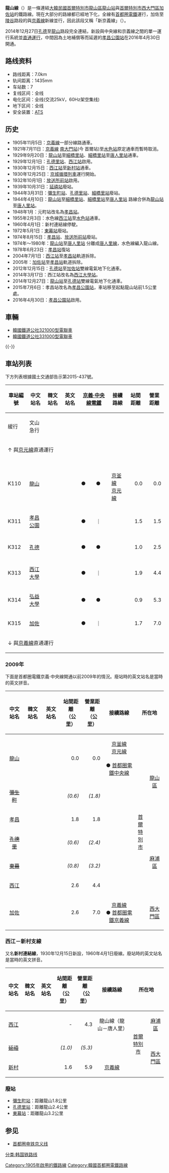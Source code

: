 {{NoteTA |G1=Railway |G2=Transport}}
{{Infobox rail line
| box_width     = 22em
| color         = {{韓國鐵道路線色|KR|1}}
| name          = 龍山線
| korean_name   = 용산선
| hanja_name    = 龍山線
| korean_mr_name= Yongsan sŏn
| korean_rr_name= Yongsan seon
| image         = Korail Yongsan Line Terminal Point.jpg
| caption       = 軌道終點
| type          = 支線鐵道
| status        = 營運中
| system        = [[首都圈電鐵|首都圈電鐵]]
| start         = [[龙山站_(首尔)|龍山站]]
| end           = [[加佐站|加佐站]]
| stations      = 6
| linenumber    = 30302
| open          = 1905年11月5日（軌道開通）<br />1929年9月20日（路線開通）
| owner         = [[大韩民国政府|大韩民国政府]]<br>{{small|（委託[[國家鐵道公團|國家鐵道公團]]）}}
| operator      = [[韓國鐵道公社|韓國鐵道公社]]
| linelength    = 7.0公里
| tracks        = [[复线铁路|雙軌]]
| gauge         = 1,435毫米
| block_signal  = [[自動列車停止裝置|ATS]]
| map           = 
| map_state     = collapsed
}}
{{龍山線RDT}}
'''龍山線'''（{{kor|諺=용산선|漢=龍山線|羅=Yongsan seon|f=y}}）是一條連結[[大韓民國|大韓民國]][[首爾特別市|首爾特別市]][[龍山區_(首爾)|龍山區]][[龍山站_(首爾)|龍山站]]與[[首爾特別市|首爾特別市]][[西大門區|西大門區]][[加佐站|加佐站]]的鐵路線。現在大部分的路線都已經地下化，全線有[[首都圈電鐵|首都圈電鐵]]運行，加佐至[[陵谷站|陵谷]]路段的與[[京義線|京義線]]新線並行，因此該段又稱「新京義線」（{{lang|ko|신경의선}}）。

2014年12月27日[[孔德站|孔德]]至[[龍山站_(首爾)|龍山]]路段完全連結，新設與中央線和京義線之間的單一運行系統並[[直通運行|直通運行]]，中間因為土地補償等而延遲的[[孝昌公園站|孝昌公園站]]在2016年4月30日開通。

== 路线资料 ==
*路线距离：7.0km
*轨间距离：1435mm
*车站数：7
*复线区间：全线
*电化区间：全线(交流25kV，60Hz架空集线)
*地下区间：全线
*安全装置：[[自動列車停止裝置|ATS]]

== 历史 ==
*1905年11月5日：[[京義線|京義線]]一部分線路通車。
*1921年7月11日：[[京義線|京義線]] [[首爾站|南大門站]](今 首爾站)至[[水色站|水色站]]原定通車而暫時取消。
*1929年9月20日：[[龙山站_(首尔)|龍山站]]至[[细桥里站|細橋里站]]、[[细桥里站|細橋里站]]至[[唐人里站|唐人里站]]通車。
*1929年12月1日：[[孔德里站|孔德里站]]、[[西江大學站|西江站]]啟用。
*1930年12月15日：[[西江大學站|西江站]]至[[新村站_(韩国铁道公社)|新村站]]通車。
*1930年12月25日：[[京城循環列車|京城循環列車]]運行開始。
*1932年10月1日：[[放送所前站|放送所前站]]啟用。
*1939年10月31日：[[延禧站|延禧站]]廢站。
*1944年3月31日：[[弥生町站|彌生町站]]、[[孔德里站|孔德里站]]、[[细桥里站|細橋里站]]廢站。
*1944年4月10日：[[龙山站_(首尔)|龍山站]]至[[细桥里站|細橋里站]]、[[细桥里站|細橋里站]]至[[唐人里站|唐人里站]] 路線合併為[[龙山站_(首尔)|龍山站]]至[[唐人里站|唐人里站]]。
*1948年1月：元町站改名為[[孝昌公園站|孝昌站]]。
*1955年2月3日：水色線[[西江大學站|西江站]]至[[水色站|水色站]]通車。
*1960年4月1日：新村連結線停駛。
*1972年5月1日：[[东幕站_(首尔)|東幕站]]廢站。
*1974年8月15日：[[孝昌公園站|孝昌站]]、[[放送所前站|放送所前站]]廢站。
*1974年～1980年：[[龙山站_(首尔)|龍山站]]至[[唐人里站|唐人里站]] 分離成[[唐人里线|唐人里線]]，水色線編入龍山線。
*1978年6月23日：[[孝昌公園站|孝昌站]]復站
*2004年7月1日：[[西江大學站|西江站]]至[[孝昌公園站|孝昌站]]軌道拆除。
*2005年：[[加佐站|加佐站]]至[[孝昌公園站|孝昌站]]軌道拆除。
*2012年12月15日：[[孔德站|孔德站]]至[[加佐站|加佐站]]雙線電氣地下化通車。
*2014年3月17日：西江站改名為[[西江大學站|西江大學站]]。
*2014年12月27日：[[龙山站_(首尔)|龍山站]]至[[孔德站|孔德站]]雙線電氣地下化通車。
*2015年7月6日：孝昌站改名為[[孝昌公園站|孝昌公園站]]，車站移至起點龍山站前1.5公里處。
*2016年4月30日：[[孝昌公園站|孝昌公園站]]啟用。

== 車輛 ==
*[[韩国铁道公社321000系电力动车组|韓國鐵道公社321000型電聯車]]
*[[韩国铁道公社331000系电力动车组|韓國鐵道公社331000型電聯車]]

{{-}}
== 車站列表 ==
下方列表根據國土交通部告示第2015-437號。
{| class="wikitable" style="text-align:center;"
|-
! rowspan="2" | 車站編號
! rowspan="2" | 中文站名
! rowspan="2" | 韓文站名
! rowspan="2" | 英文站名
! colspan="2" | [[首都圈電鐵京義·中央線|京義·中央線電鐵]]
! rowspan="2" | 接續路線
! rowspan="2" | 站間距離
! rowspan="2" | 營業距離
! rowspan="2" colspan="3" | 所在地
|-
! 緩行
! 文山急行
|- style="border-top:solid 0.25em {{韓國鐵道路線色|KR|1}};"
! colspan="11"|↑ 與[[京元線|京元線]]直通運行
|-
! K110
| [[龍山站_(首爾)|龍山]]
| {{lang|ko|용산}}
| {{lang|en|Yongsan}}
| ●
| ●
| {{韓國都市鐵道|SM1}}<br />[[京釜線|京釜線]]<br />[[京元線|京元線]]
| align="right"|0.0
| align="right"|0.0
| rowspan="6" width="1.2em"|[[首爾特別市|首爾特別市]]
| rowspan="2"|[[龍山區_(首爾)|龍山區]]
|-
! K311
| [[孝昌公園站|孝昌公園]]
| {{lang|ko|효창공원앞}}
| {{lang|en|Hyochang Park}}
| ●
| ｜
| {{韓國都市鐵道|SM6}}
| align="right"|1.5
| align="right"|1.5
|-
! K312
| [[孔德站|孔德]]
| {{lang|ko|공덕}}
| {{lang|en|Gongdeok}}
| ●
| ●
| {{韓國都市鐵道|SM5}}<br />{{韓國都市鐵道|SM6}}<br />{{韓國都市鐵道|AR}}
| align="right"|1.0
| align="right"|2.5
| rowspan="3" | [[麻浦區|麻浦區]]
|-
! K313
| [[西江大學站|西江大學]]
| {{lang|ko|서강대}}
| {{lang|en|Sogang Univ.}}
| ●
| ｜
|
| align="right"|1.9
| align="right"|4.4
|-
! K314
| [[弘益大學站|弘益大學]]
| {{lang|ko|홍대입구}}
| {{lang|en|Hongik Univ.}}
| ●
| ●
| {{韓國都市鐵道|SM2}}<br />{{韓國都市鐵道|AR}}
| align="right"|0.9
| align="right"|5.3
|-
! K315
| [[加佐站|加佐]]
| {{lang|ko|가좌}}
| {{lang|en|Gajwa}}
| ●
| ｜
| {{韓國都市鐵道|KR1}}
| align="right"|1.7
| align="right"|7.0
| [[西大門區|西大門區]]
|-
! colspan="11"|↓ 與[[京義線|京義線]]直通運行
|}

=== 2009年 ===
下面是首都圈電鐵京義·中央線開通以前2009年的情況。廢站時的英文站名是當時的英文拼音。
{| class="wikitable" style="text-align:center;"
|- style="border-bottom:solid 3px #8c8c8c;"
!中文站名
!韓文站名
!英文站名
!站間距離<br />（公里）
!營業距離<br />（公里）
!接續路線
!colspan="2"| 所在地
!備註
|-
|align="center"|[[龍山站_(首爾)|龍山]]
|align="center"|{{lang|ko|용산}}
|align="center"|{{lang|en|Yongsan}}
|align="right"|0.0
|align="right"|0.0
|align="center"|[[京釜線|京釜線]]<br />[[京元線|京元線]]<br />{{韓國都市鐵道|1}}<br /><span style="color:{{韓國鐵道路線色|KR|1}};">●</span> [[首都圈電鐵中央線|首都圈電鐵中央線]]
|align="center" rowspan=7 width="1.2em"|[[首爾特別市|首爾特別市]]
|align="center" rowspan=3|[[龍山區_(首爾)|龍山區]]
|align="center"|
|-
|align="center"|<del>[[彌生町站|彌生町]]</del>
|align="center"|<del>{{lang|ko|미생정}}</del>
|align="center"|<del>{{lang|en|Yayoichō}}</del>
|align="right"|''(0.6)''
|align="right"|''(1.8)''
|align="center"|
|align="center"|1944年3月31日廢站
|-
|align="center"|[[孝昌公園站|孝昌]]
|align="center"|{{lang|ko|효창}}
|align="center"|{{lang|en|Hyochang}}
|align="right"|1.8
|align="right"|1.8
|align="center"|
|align="center"|
|-
|align="center"|<del>[[孔德里站|孔德里]]</del>
|align="center"|<del>{{lang|ko|공덕리}}</del>
|align="center"|<del>{{lang|en|Kōtokuri}}</del>
|align="right"|''(0.6)''
|align="right"|''(2.4)''
|align="center"|
|align="center" rowspan=3|[[麻浦區|麻浦區]]
|align="center"|1944年3月31日廢站
|-
|align="center"|<del>[[東幕站_(首爾)|東幕]]</del>
|align="center"|<del>{{lang|ko|동막}}</del>
|align="center"|<del>{{lang|en|Dongmag}}</del>
|align="right"|''(0.8)''
|align="right"|''(3.2)''
|align="center"|
|align="center"|1972年5月1日廢站
|-
|align="center"|[[西江大學站|西江]]
|align="center"|{{lang|ko|서강}}
|align="center"|{{lang|en|Seogang}}
|align="right"|2.6
|align="right"|4.4
|align="center"|
|align="center"|
|-
|align="center"|[[加佐站|加佐]]
|align="center"|{{lang|ko|가좌}}
|align="center"|{{lang|en|Gajwa}}
|align="right"|2.6
|align="right"|7.0
|align="center"|[[京義線|京義線]]<br/><span style="color:{{韓國鐵道路線色|KR|1}};">●</span> [[首都圈電鐵京義線|首都圈電鐵京義線]]
|align="center"|[[西大門區|西大門區]]
|align="center"|
|}

=== 西江－新村支線 ===
又名'''新村連結線'''，1930年12月15日新設，1960年4月1日廢線。廢站時的英文站名是當時的英文拼音。
{| class="wikitable" style="text-align:center;"
|- style="border-bottom:solid 3px #8c8c8c;"
!中文站名
!韓文站名
!英文站名
!站間距離<br />（公里）
!營業距離<br />（公里）
!接續路線
!colspan="2"| 所在地
!備註
|-
|align="center"|[[西江大學站|西江]]
|align="center"|{{lang|ko|서강}}
|align="center"|{{lang|en|Seogang}}
|align="right"|-
|align="right"|4.3
|align="center"|龍山線（龍山－唐人里）
|align="center" rowspan=3|[[首爾特別市|首爾特別市]]
|align="center"|[[麻浦區|麻浦區]]
|align="center"|
|-
|align="center"|<del>[[延禧站|延禧]]</del>
|align="center"|<del>{{lang|ko|연희}}</del>
|align="center"|<del>{{lang|en|Enki}}</del>
|align="right"|''(1.0)''
|align="right"|''(5.3)''
|align="center"|
|align="center" rowspan="2"|[[西大門區|西大門區]]
|align="center"|1939年10月31日廢站
|-
|align="center"|[[新村站_(韓國鐵道公社)|新村]]
|align="center"|{{lang|ko|신촌}}
|align="center"|{{lang|en|Sinchon}}
|align="right"|1.6
|align="right"|5.9
|align="center"|[[京義線|京義線]]
|align="center"|
|}

=== 廢站 ===
* [[彌生町站|彌生町站]]：距離龍山1.8公里
* [[孔德里站|孔德里站]]：距離龍山2.4公里
* [[東幕站_(首爾)|東幕站]]：距離龍山3.2公里

== 参见 ==
*[[首都圈电铁京义线|首都圈电铁京义线]]
{{龍山線}}
{{韓國首都圈電鐵京義·中央線}}
{{首都圈电铁路线}}
{{韩国铁道公社路线}}

[[分类:韩国铁路线|分类:韩国铁路线]]
[[Category:1905年啟用的鐵路線|Category:1905年啟用的鐵路線]]
[[Category:韓國首都圈電鐵路線|Category:韓國首都圈電鐵路線]]
